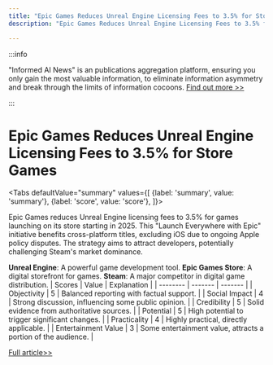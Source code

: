 ```yaml
---
title: "Epic Games Reduces Unreal Engine Licensing Fees to 3.5% for Store Games"
description: "Epic Games Reduces Unreal Engine Licensing Fees to 3.5% for Store Games"

---
```



:::info

"Informed AI News" is an publications aggregation platform, ensuring you only gain the most valuable information, to eliminate information asymmetry and break through the limits of information cocoons.  [Find out more >>](/)

:::

# Epic Games Reduces Unreal Engine Licensing Fees to 3.5% for Store Games


<Tabs
	defaultValue="summary"
	values={[
	{label: 'summary', value: 'summary'},
	{label: 'score', value: 'score'},
]}>
<TabItem value="summary">


Epic Games reduces Unreal Engine licensing fees to 3.5% for games launching on its store starting in 2025. This "Launch Everywhere with Epic" initiative benefits cross-platform titles, excluding iOS due to ongoing Apple policy disputes. The strategy aims to attract developers, potentially challenging Steam's market dominance.

**Unreal Engine**: A powerful game development tool.
**Epic Games Store**: A digital storefront for games.
**Steam**: A major competitor in digital game distribution.
</TabItem>
<TabItem value="score">
	| Scores     | Value   | Explanation |
	| -------- | ------- | ------- |
	| Objectivity  | 5    | Balanced reporting with factual support.    |
	| Social Impact | 4     | Strong discussion, influencing some public opinion.    |
	| Credibility    | 5    | Solid evidence from authoritative sources.    |
	| Potential    | 5    | High potential to trigger significant changes.    |
	| Practicality    | 4    | Highly practical, directly applicable.    |
	| Entertainment Value    | 3    | Some entertainment value, attracts a portion of the audience.    |
</TabItem>
</Tabs>

[Full article>>](https://readhub.cn/topic/8dNZA4gAzNb)
